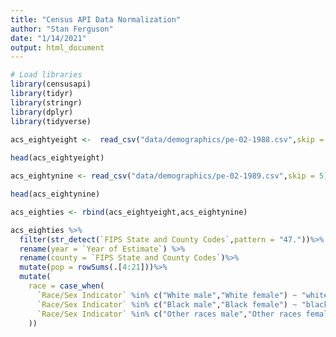 ```yaml
---
title: "Census API Data Normalization"
author: "Stan Ferguson"
date: "1/14/2021"
output: html_document
---
```



```r
# Load libraries
library(censusapi)
library(tidyr)
library(stringr)
library(dplyr)
library(tidyverse)
```


```r
acs_eightyeight <-  read_csv("data/demographics/pe-02-1988.csv",skip = 5)
  
head(acs_eightyeight)  

acs_eightynine <- read_csv("data/demographics/pe-02-1989.csv",skip = 5)

head(acs_eightynine)

acs_eighties <- rbind(acs_eightyeight,acs_eightynine)

acs_eighties %>%
  filter(str_detect(`FIPS State and County Codes`,pattern = "47."))%>%
  rename(year = `Year of Estimate`) %>%
  rename(county = `FIPS State and County Codes`)%>%
  mutate(pop = rowSums(.[4:21]))%>%
  mutate(
    race = case_when(
      `Race/Sex Indicator` %in% c("White male","White female") ~ "white",
      `Race/Sex Indicator` %in% c("Black male","Black female") ~ "black",
      `Race/Sex Indicator` %in% c("Other races male","Other races female") ~ "other"
    ))
  
```

